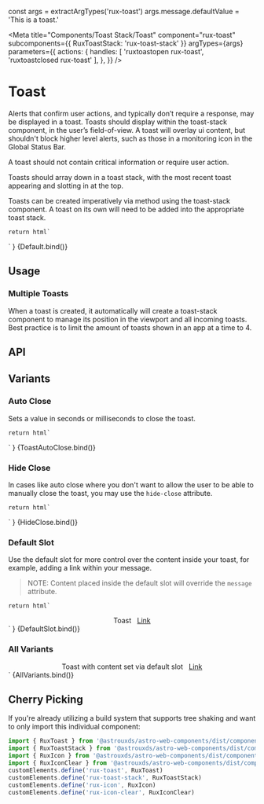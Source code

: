 const args = extractArgTypes('rux-toast')
args.message.defaultValue =
    'This is a toast.'

<Meta
    title="Components/Toast Stack/Toast"
    component="rux-toast"
    subcomponents={{
        RuxToastStack: 'rux-toast-stack'
    }}
    argTypes={args}
    parameters={{
        actions: {
            handles: [
              'ruxtoastopen rux-toast',
              'ruxtoastclosed rux-toast'
              ],
        },
    }}
/>

# Toast

Alerts that confirm user actions, and typically don’t require a response, may be displayed in a toast. Toasts should display within the toast-stack component, in the user’s field-of-view. A toast will overlay ui content, but shouldn't block higher level alerts, such as those in a monitoring icon in the Global Status Bar.

A toast should not contain critical information or require user action.

Toasts should array down in a toast stack, with the most recent toast appearing and slotting in at the top.

Toasts can be created imperatively via method using the toast-stack component. A toast on its own will need to be added into the appropriate toast stack.

    return html`
<div style="display: flex; flex-flow: column; justify-content: center; align-items: center;">
    <rux-toast
        .closeAfter="${args.closeAfter}"
        .hideClose="${args.hideClose}"
        message="${args.message}"
    ></rux-toast>
</div>
    `
}

<Canvas>
    <Story
        name="Default"
        height="100px"
        args={{
            closeAfter: null,
            hideCLose: null,
            message: "This is a toast",
        }}
    >
        {Default.bind()}
    </Story>
</Canvas>

## Usage

### Multiple Toasts

When a toast is created, it automatically will create a toast-stack component to manage its position in the viewport and all incoming toasts. Best practice is to limit the amount of toasts shown in an app at a time to 4.

## API

<ArgsTable of="rux-toast" />

## Variants

### Auto Close

Sets a value in seconds or milliseconds to close the toast.

    return html`
<div style="display: flex; flex-flow: column; justify-content: center; align-items: center;">
    <rux-toast
        .closeAfter="${args.closeAfter}"
        .hideClose="${args.hideClose}"
        message="${args.message}"
    ></rux-toast>
</div>
    `
}

<Canvas>
    <Story
        args={{
            closeAfter: 2000,
            hideCLose: null,
            message: "This toast will disappear in 2000 ms.",
        }}
        name="Auto Close"
        height="100px"
    >
        {ToastAutoClose.bind()}
    </Story>
</Canvas>

### Hide Close

In cases like auto close where you don't want to allow the user to be able to manually close the toast,
you may use the `hide-close` attribute.

    return html`
<div style="display: flex; flex-flow: column; justify-content: center; align-items: center;">
    <rux-toast
        .closeAfter="${args.closeAfter}"
        .hideClose="${args.hideClose}"
        message="${args.message}"
    ></rux-toast>
</div>
    `
}

<Canvas>
    <Story
        args={{
            closeAfter: null,
            hideClose: true,
            message: "Toast without the close icon.",
        }}
        name="Hide Close"
        height="100px"
    >
        {HideClose.bind()}
    </Story>
</Canvas>

### Default Slot

Use the default slot for more control over the content inside your toast, for example, adding a link
within your message.

> NOTE: Content placed inside the default slot will override the `message` attribute.

    return html`
<div style="display: flex; flex-flow: column; justify-content: center; align-items: center;">
    <rux-toast
        .closeAfter="${args.closeAfter}"
        .hideClose="${args.hideClose}"
         message="Toast message"
    >
    Toast
    <a href="#" style="margin-left: 8px">Link</a>
    </rux-toast>
</div>
    `
}

<Canvas>
    <Story name="Default Slot" height="100px">
        {DefaultSlot.bind()}
    </Story>
</Canvas>

### All Variants

<div style="display: flex; flex-flow: column; justify-content: center; align-items: center;">
      <rux-toast message="Toast with message set via prop.">
      </rux-toast>
      <rux-toast>
          Toast with content set via default slot
          <a href="#" style="margin-left: 8px">Link</a>
      </rux-toast>
      <rux-toast
        hide-close="true"
        message="Toast with close icon hidden."
    ></rux-toast>
    <rux-toast
        close-after="2000"
        hide-close="true"
        message="Toast will close after 2000ms"
    ></rux-toast>
    </div>
`

<Canvas>
    <Story
        name="All Variants"
        argTypes={{
            closeAfter: { table: { disable: true } },
            message: { table: { disable: true } },
            open: { table: { disable: true } },
            status: { table: { disable: true } }
        }}
    >
        {AllVariants.bind()}
    </Story>
</Canvas>

## Cherry Picking

If you're already utilizing a build system that supports tree shaking and want to only import this individual component:

```js
import { RuxToast } from '@astrouxds/astro-web-components/dist/components/rux-toast'
import { RuxToastStack } from '@astrouxds/astro-web-components/dist/components/rux-toast-stack'
import { RuxIcon } from '@astrouxds/astro-web-components/dist/components/rux-icon'
import { RuxIconClear } from '@astrouxds/astro-web-components/dist/components/rux-icon-clear'
customElements.define('rux-toast', RuxToast)
customElements.define('rux-toast-stack', RuxToastStack)
customElements.define('rux-icon', RuxIcon)
customElements.define('rux-icon-clear', RuxIconClear)
```
